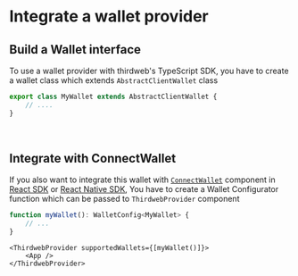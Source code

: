 
# Integrate a wallet provider

## Build a Wallet interface

To use a wallet provider with thirdweb's TypeScript SDK, you have to create a wallet class which extends `AbstractClientWallet` class

```javascript
export class MyWallet extends AbstractClientWallet {
	// ....
}
```

<DocLink
	href="/wallet-sdk/v2/build/connector"
	className="p-4 border rounded-lg hover:border-accent-500 hover:bg-b-700 block"
	children="Build a wallet interface"
/>

<br />

## Integrate with ConnectWallet

If you also want to integrate this wallet with [`ConnectWallet`](/wallets/connect/ConnectWallet) component in [React SDK](/react/v4) or [React Native SDK](/react-native/v0), You have to create a Wallet Configurator function which can be passed to `ThirdwebProvider` component

```ts
function myWallet(): WalletConfig<MyWallet> {
	// ...
}
```

```tsx
<ThirdwebProvider supportedWallets={[myWallet()]}>
	<App />
</ThirdwebProvider>
```

<DocLink
	href="/wallet-sdk/v2/build/connect-wallet-integration"
	className="p-4 border rounded-lg hover:border-accent-500 hover:bg-b-700 block"
	children="Integrate with ConnectWallet"
/>
